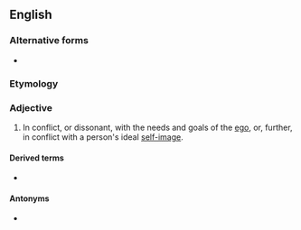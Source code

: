 ==English==

===Alternative forms===
* {{l|en|ego-dystonic}}

===Etymology===
{{compound|en|ego|dystonic}}

===Adjective===
{{en-adj}}

# {{lb|en|of behaviours, values, or beliefs}} In conflict, or dissonant, with the needs and goals of the [[ego]], or, further, in conflict with a person's ideal [[self-image]].
====Derived terms====
* {{l|en|egodystonia}}
====Antonyms====
* {{l|en|egosyntonic}}